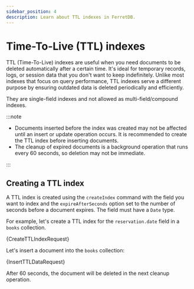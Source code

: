 ```yaml
---
sidebar_position: 4
description: Learn about TTL indexes in FerretDB.
---
```


# Time-To-Live (TTL) indexes


TTL (Time-To-Live) indexes are useful when you need documents to be deleted automatically after a certain time.
It's ideal for temporary records, logs, or session data that you don't want to keep indefinitely.
Unlike most indexes that focus on query performance, TTL indexes serve a different purpose by ensuring outdated data is deleted periodically and efficiently.

They are single-field indexes and not allowed as multi-field/compound indexes.

:::note

- Documents inserted before the index was created may not be affected until an insert or update operation occurs.
  It is recommended to create the TTL index before inserting documents.
- The cleanup of expired documents is a background operation that runs every 60 seconds, so deletion may not be immediate.

:::

## Creating a TTL index

A TTL index is created using the `createIndex` command with the field you want to index and the `expireAfterSeconds` option set to the number of seconds before a document expires.
The field must have a `Date` type.

For example, let's create a TTL index for the `reservation.date` field in a `books` collection.

<!-- markdownlint-disable MD033 -->

<CodeBlock language="js">{CreateTTLIndexRequest}</CodeBlock>

Let's insert a document into the `books` collection:

<CodeBlock language="js">{InsertTTLDataRequest}</CodeBlock>

After 60 seconds, the document will be deleted in the next cleanup operation.

<!-- markdownlint-enable MD033 -->
